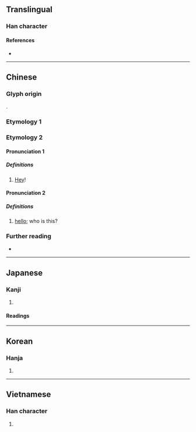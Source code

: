 {{also|餵}}
{{character info}}
==Translingual==

===Han character===
{{Han char|rn=30|rad=口|as=09|sn=12|four=66032|canj=RWMV|ids=⿰口畏}}

====References====
* {{Han ref|kx=0197.140|dkj=03900|dj=0418.340|hdz=10653.150|uh=5582|ud=21890|bh=B3DE|bd=46046}}

----

==Chinese==

===Glyph origin===
{{Han etym}}
{{Han compound|口|畏|c1=s|c2=p|ls=psc}}.

===Etymology 1===
{{zh-see|餵}}

===Etymology 2===
{{zh-forms}}

====Pronunciation 1====
{{zh-pron
|m=wèi
|c=wai3
|mn=eh
|cat=intj
}}

=====Definitions=====
{{zh-hanzi}}

# {{lb|zh|used to [[call]] [[attention]]}} [[hey|Hey]]!
#: {{zh-x|起身 喇 喂！|Hey, wake up!|C}}

====Pronunciation 2====
{{zh-pron
|m=wéi
|c=wai2,wei2
|mn=oeh/ôe
|w=2ue
|cat=intj
}}
{{rfp|zhx-teo|oi? (Chaoyang)}}

=====Definitions=====
{{zh-hanzi}}

# {{lb|zh|used when answering the telephone}} [[hello]]; who is this?

===Further reading===
* {{thcwd|8189}}

{{zh-cat|Beginning|Elementary|Phrasebook}}

----

==Japanese==

===Kanji===
{{ja-kanji|grade=|rs=口09}}

# {{rfdef|ja|sort=口09}}

====Readings====
{{ja-readings
|goon=き
|kanon=かい
|kanyoon=い
|kun=なげ-く
}}

----

==Korean==

===Hanja===
{{ko-hanja|hangeul=위}}

# {{rfdef|ko|sort=口09}}

----

==Vietnamese==

===Han character===
{{vi-readings|reading=ỏi, ói, ôi, òi, uy, hôi, ổi, úi|rs=口09}}

# {{rfdef|vi|sort=口09}}